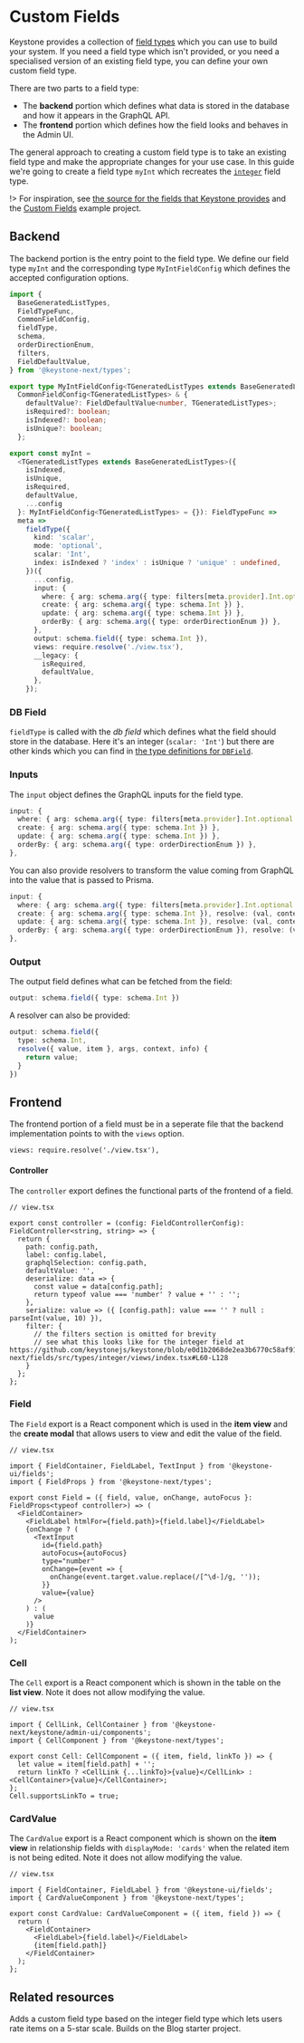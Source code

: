 
# Custom Fields

Keystone provides a collection of [field types](../apis/fields) which you can use to build your system.
If you need a field type which isn't provided, or you need a specialised version of an existing field type, you can define your own custom field type.

There are two parts to a field type:

- The **backend** portion which defines what data is stored in the database and how it appears in the GraphQL API.
- The **frontend** portion which defines how the field looks and behaves in the Admin UI.

The general approach to creating a custom field type is to take an existing field type and make the appropriate changes for your use case.
In this guide we're going to create a field type `myInt` which recreates the [`integer`](https://github.com/keystonejs/keystone/tree/master/packages/keystone/src/fields/types/integer) field type.

!> For inspiration, see [the source for the fields that Keystone provides](https://github.com/keystonejs/keystone/tree/master/packages/keystone/src/fields/types) and the [Custom Fields](https://github.com/keystonejs/keystone/tree/master/examples/custom-field) example project.

## Backend

The backend portion is the entry point to the field type.
We define our field type `myInt` and the corresponding type `MyIntFieldConfig` which defines the accepted configuration options.

```ts
import {
  BaseGeneratedListTypes,
  FieldTypeFunc,
  CommonFieldConfig,
  fieldType,
  schema,
  orderDirectionEnum,
  filters,
  FieldDefaultValue,
} from '@keystone-next/types';

export type MyIntFieldConfig<TGeneratedListTypes extends BaseGeneratedListTypes> =
  CommonFieldConfig<TGeneratedListTypes> & {
    defaultValue?: FieldDefaultValue<number, TGeneratedListTypes>;
    isRequired?: boolean;
    isIndexed?: boolean;
    isUnique?: boolean;
  };

export const myInt =
  <TGeneratedListTypes extends BaseGeneratedListTypes>({
    isIndexed,
    isUnique,
    isRequired,
    defaultValue,
    ...config
  }: MyIntFieldConfig<TGeneratedListTypes> = {}): FieldTypeFunc =>
  meta =>
    fieldType({
      kind: 'scalar',
      mode: 'optional',
      scalar: 'Int',
      index: isIndexed ? 'index' : isUnique ? 'unique' : undefined,
    })({
      ...config,
      input: {
        where: { arg: schema.arg({ type: filters[meta.provider].Int.optional }), resolve: filters.resolveCommon },
        create: { arg: schema.arg({ type: schema.Int }) },
        update: { arg: schema.arg({ type: schema.Int }) },
        orderBy: { arg: schema.arg({ type: orderDirectionEnum }) },
      },
      output: schema.field({ type: schema.Int }),
      views: require.resolve('./view.tsx'),
      __legacy: {
        isRequired,
        defaultValue,
      },
    });
```

### DB Field

`fieldType` is called with the _db field_ which defines what the field should store in the database.
Here it's an integer (`scalar: 'Int'`) but there are other kinds which you can find in [the type definitions for `DBField`](https://github.com/keystonejs/keystone/blob/5f4ecfc4281f979456326bc1a982e9bf90327ad6/packages-next/types/src/next-fields.ts#L105-L155).

### Inputs

The `input` object defines the GraphQL inputs for the field type.

```ts
input: {
  where: { arg: schema.arg({ type: filters[meta.provider].Int.optional }), resolve: filters.resolveCommon },
  create: { arg: schema.arg({ type: schema.Int }) },
  update: { arg: schema.arg({ type: schema.Int }) },
  orderBy: { arg: schema.arg({ type: orderDirectionEnum }) },
},
```

You can also provide resolvers to transform the value coming from GraphQL into the value that is passed to Prisma.

```ts
input: {
  where: { arg: schema.arg({ type: filters[meta.provider].Int.optional }), resolve: filters.resolveCommon },
  create: { arg: schema.arg({ type: schema.Int }), resolve: (val, context) => val },
  update: { arg: schema.arg({ type: schema.Int }), resolve: (val, context) => val },
  orderBy: { arg: schema.arg({ type: orderDirectionEnum }), resolve: (val, context) => val },
},
```

### Output

The output field defines what can be fetched from the field:

```ts
output: schema.field({ type: schema.Int })
```

A resolver can also be provided:

```ts
output: schema.field({
  type: schema.Int,
  resolve({ value, item }, args, context, info) {
    return value;
  }
})
```

## Frontend

The frontend portion of a field must be in a seperate file that the backend implementation points to with the `views` option.

```
views: require.resolve('./view.tsx'),
```

#### Controller

The `controller` export defines the functional parts of the frontend of a field.

```tsx
// view.tsx

export const controller = (config: FieldControllerConfig): FieldController<string, string> => {
  return {
    path: config.path,
    label: config.label,
    graphqlSelection: config.path,
    defaultValue: '',
    deserialize: data => {
      const value = data[config.path];
      return typeof value === 'number' ? value + '' : '';
    },
    serialize: value => ({ [config.path]: value === '' ? null : parseInt(value, 10) }),
    filter: {
      // the filters section is omitted for brevity
      // see what this looks like for the integer field at https://github.com/keystonejs/keystone/blob/e0d1b2068de2ea3b6770c58af91221b01e6a20cf/packages-next/fields/src/types/integer/views/index.tsx#L60-L128
    }
  };
};
```

### Field

The `Field` export is a React component which is used in the **item view** and the **create modal** that allows users to view and edit the value of the field.

```tsx
// view.tsx

import { FieldContainer, FieldLabel, TextInput } from '@keystone-ui/fields';
import { FieldProps } from '@keystone-next/types';

export const Field = ({ field, value, onChange, autoFocus }: FieldProps<typeof controller>) => (
  <FieldContainer>
    <FieldLabel htmlFor={field.path}>{field.label}</FieldLabel>
    {onChange ? (
      <TextInput
        id={field.path}
        autoFocus={autoFocus}
        type="number"
        onChange={event => {
          onChange(event.target.value.replace(/[^\d-]/g, ''));
        }}
        value={value}
      />
    ) : (
      value
    )}
  </FieldContainer>
);
```

### Cell

The `Cell` export is a React component which is shown in the table on the **list view**.
Note it does not allow modifying the value.

```tsx
// view.tsx

import { CellLink, CellContainer } from '@keystone-next/keystone/admin-ui/components';
import { CellComponent } from '@keystone-next/types';

export const Cell: CellComponent = ({ item, field, linkTo }) => {
  let value = item[field.path] + '';
  return linkTo ? <CellLink {...linkTo}>{value}</CellLink> : <CellContainer>{value}</CellContainer>;
};
Cell.supportsLinkTo = true;
```

### CardValue

The `CardValue` export is a React component which is shown on the **item view** in relationship fields with `displayMode: 'cards'` when the related item is not being edited.
Note it does not allow modifying the value.

```tsx
// view.tsx

import { FieldContainer, FieldLabel } from '@keystone-ui/fields';
import { CardValueComponent } from '@keystone-next/types';

export const CardValue: CardValueComponent = ({ item, field }) => {
  return (
    <FieldContainer>
      <FieldLabel>{field.label}</FieldLabel>
      {item[field.path]}
    </FieldContainer>
  );
};
```

## Related resources

<RelatedContent>
  <Well
    heading="Example Project: Custom Fields"
    href="https://github.com/keystonejs/keystone/tree/master/examples/custom-field"
    target="_blank"
    rel="noopener noreferrer"
    >
    Adds a custom field type based on the <InlineCode>integer</InlineCode> field type which lets users rate items on a 5-star scale. Builds on the Blog starter project.
  </Well>
</RelatedContent>

